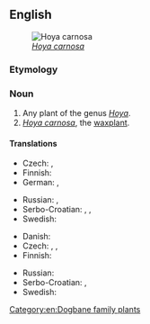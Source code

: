 ==English==
[[Image:Hoya carnosa1HUNDA.jpg|thumb|''[[Hoya carnosa]]'']]

===Etymology===
{{compound|en|wax|flower}}

===Noun===
{{en-noun}}

# Any plant of the genus ''[[Hoya]]''.
# ''[[Hoya carnosa]]'', the [[waxplant]].

====Translations====
{{trans-top|plant of he genus ''Hoya''}}
* Czech: {{t+|cs|hoja|f}}, {{t|cs|voskovka|f}}
* Finnish: {{t+|fi|posliinikukka}}
* German: {{t|de|Wachsblume|f}}, {{t|de|Porzellanblume|f}}
{{trans-mid}}
* Russian: {{t|ru|плющ восково́й|m}}, {{t+|ru|хо́йя|f}}
* Serbo-Croatian: {{t|sh|hoja|f}}, {{t|sh|voštani cvijet|m}}, {{t|sh|voštani cvet|m}}
* Swedish: {{t+|sv|porslinsblomma|c}}
{{trans-bottom}}

{{trans-top|''Hoya carnosa''}}
* Danish: {{t-needed|da}}
* Czech: {{t|cs|voskovka|f}}, {{t|cs|hoja masitá|f}}, {{t|cs|voskovka masitá|f}}
* Finnish: {{t|fi|isoposliinikukka}}
{{trans-mid}}
* Russian: {{t|ru|хо́йа мяги́стая|f}}
* Serbo-Croatian: {{t|sh|voštani cvijet|m}}, {{t|sh|voštani cvet|m}}
* Swedish: {{t-needed|sv}}
{{trans-bottom}}

[[Category:en:Dogbane family plants]]